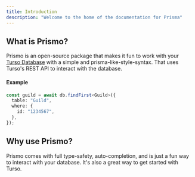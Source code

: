 ```yaml
---
title: Introduction
description: "Welcome to the home of the documentation for Prisma"
---
```


## What is Prismo?

Prismo is an open-source package that makes it fun to work with your [Turso Database](https://turso.tech) with a simple and prisma-like-style-syntax. That uses Turso's REST API to interact with the database.

#### Example

```ts
const guild = await db.findFirst<Guild>({
  table: "Guild",
  where: {
    id: "1234567",
  },
});
```

## Why use Prismo?

Prismo comes with full type-safety, auto-completion, and is just a fun way to interact with your database. It's also a great way to get started with Turso.
